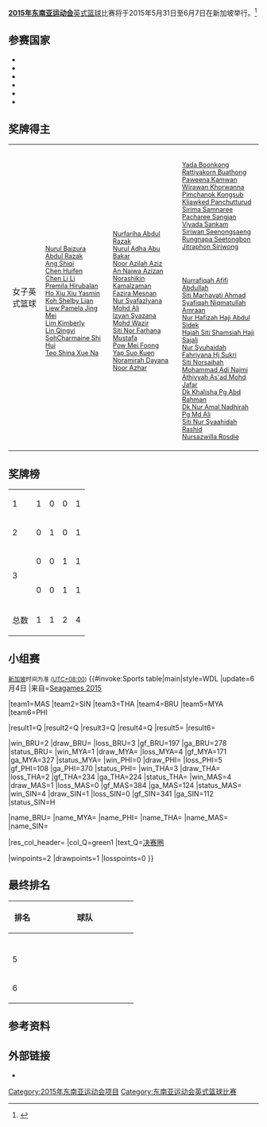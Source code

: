'''[[2015年东南亚运动会|2015年东南亚运动会]]'''[[英式篮球|英式篮球]]比赛将于2015年5月31日至6月7日在新加坡举行。<ref>{{cite web |title=2015年东南亚运动会英式篮球比赛 |url=https://www.seagames2015.com/the-games/sports/netball |website=seagames2015.com |deadurl=yes |archiveurl=https://web.archive.org/web/20150411155457/https://www.seagames2015.com/the-games/sports/netball |archivedate=2015-04-11 |accessdate=2015-07-12 }}</ref>

==参赛国家==
* {{flagIOC2|BRU|2015年东南亚运动会|12}}
* {{flagIOC2|MAS|2015年东南亚运动会|12}}
* {{flagIOC2|MYA|2015年东南亚运动会|10}}
* {{flagIOC2|PHI|2015年东南亚运动会|10}}
* {{flagIOC2|SIN|2015年东南亚运动会|12}}
* {{flagIOC2|THA|2015年东南亚运动会|12}}

==奖牌得主==
{|{{MedalistTable|type=项目}}
|-
|rowspan=2|女子英式篮球
|rowspan=2|{{flagIOC2team|SIN|2015年东南亚运动会}}<span style="font-size:80%"><br/>[[Nurul_Baizura_Abdul_Razak|Nurul Baizura Abdul Razak]]<br/>[[Ang_Shiqi|Ang Shiqi]]<br/>[[Chen_Huifen|Chen Huifen]]<br/>[[Chen_Li_Li|Chen Li Li]]<br/>[[Premila_Hirubalan|Premila Hirubalan]]<br/>[[Ho_Xiu_Xiu_Yasmin|Ho Xiu Xiu Yasmin]]<br/>[[Koh_Shelby_Lian|Koh Shelby Lian]]<br/>[[Liew_Pamela_Jing_Mei|Liew Pamela Jing Mei]]<br/>[[Lim_Kimberly|Lim Kimberly]]<br/>[[Lin_Qingyi|Lin Qingyi]]<br/>[[SohCharmaine_Shi_Hui|SohCharmaine Shi Hui]]<br/>[[Teo_Shina_Xue_Na|Teo Shina Xue Na]]</span>
|rowspan=2|{{flagIOC2team|MAS|2015年东南亚运动会}}<span style="font-size:80%"><br/>[[Nurfariha_Abdul_Razak|Nurfariha Abdul Razak]]<br/>[[Nurul_Adha_Abu_Bakar|Nurul Adha Abu Bakar]]<br/>[[Noor_Azilah_Aziz|Noor Azilah Aziz]]<br/>[[An_Najwa_Azizan|An Najwa Azizan]]<br/>[[Norashikin_Kamalzaman|Norashikin Kamalzaman]]<br/>[[Fazira_Mesnan|Fazira Mesnan]]<br/>[[Nur_Syafazlyana_Mohd_Ali|Nur Syafazlyana Mohd Ali]]<br/>[[Izyan_Syazana_Mohd_Wazir|Izyan Syazana Mohd Wazir]]<br/>[[Siti_Nor_Farhana_Mustafa|Siti Nor Farhana Mustafa]]<br/>[[Pow_Mei_Foong|Pow Mei Foong]]<br/>[[Yap_Suo_Kuen|Yap Suo Kuen]]<br/>[[Noramirah_Dayana_Noor_Azhar|Noramirah Dayana Noor Azhar]]</span>
|{{flagIOC2team|THA|2015年东南亚运动会}}<span style="font-size:80%"><br/>[[Yada_Boonkong|Yada Boonkong]]<br/>[[Rattiyakorn_Buathong|Rattiyakorn Buathong]]<br/>[[Paweena_Kamwan|Paweena Kamwan]]<br/>[[Wirawan_Khorwanna|Wirawan Khorwanna]]<br/>[[Pimchanok_Kongsub|Pimchanok Kongsub]]<br/>[[Kliawked_Panchutturud|Kliawked Panchutturud]]<br/>[[Sirima_Samnaree|Sirima Samnaree]]<br/>[[Pacharee_Sangjan|Pacharee Sangjan]]<br/>[[Viyada_Sankam|Viyada Sankam]]<br/>[[Siriwan_Seenongsaeng|Siriwan Seenongsaeng]]<br/>[[Rungnapa_Seetongbon|Rungnapa Seetongbon]]<br/>[[Jitraphon_Siriwong|Jitraphon Siriwong]]</span>
|-
|{{flagIOC2team|BRU|2015年东南亚运动会}}<span style="font-size:80%"><br/>[[Nurrafiqah_Afifi_Abdullah|Nurrafiqah Afifi Abdullah]]<br/>[[Siti_Marhayati_Ahmad|Siti Marhayati Ahmad]]<br/>[[Syafiqah_Niqmatullah_Amraan|Syafiqah Niqmatullah Amraan]]<br/>[[Nur_Hafizah_Haji_Abdul_Sidek|Nur Hafizah Haji Abdul Sidek]]<br/>[[Hajah_Siti_Shamsiah_Haji_Sajali|Hajah Siti Shamsiah Haji Sajali]]<br/>[[Nur_Syuhaidah_Fahriyana_Hj_Sukri|Nur Syuhaidah Fahriyana Hj Sukri]]<br/>[[Siti_Norsaihah_Mohammad_Adi_Najmi|Siti Norsaihah Mohammad Adi Najmi]]<br/>[[Athiyyah_As'ad_Mohd_Jafar|Athiyyah As'ad Mohd Jafar]]<br/>[[Dk_Khalisha_Pg_Abd_Rahman|Dk Khalisha Pg Abd Rahman]]<br/>[[Dk_Nur_Amal_Nadhirah_Pg_Md_Ali|Dk Nur Amal Nadhirah Pg Md Ali]]<br/>[[Siti_Nur_Syaahidah_Rashid|Siti Nur Syaahidah Rashid]]<br/>[[Nursazwilla_Rosdie|Nursazwilla Rosdie]]</span>
|}

==奖牌榜==
{{legend|#ccccff|东道主|border=solid 1px #AAAAAA}}
{| {{RankedMedalTable|nation-width=200px}}
|-style="background:#ccccff;"
|1||align=left|{{flagIOC2team|SIN|2015年东南亚运动会}}  || 1 || 0 || 0 || 1
|-
|2||align=left|{{flagIOC2team|MAS|2015年东南亚运动会}}  || 0 || 1 || 0 || 1
|-
|rowspan=2|3||align=left|{{flagIOC2team|BRU|2015年东南亚运动会}}  || 0 || 0 || 1 || 1
|-
|align=left|{{flagIOC2team|THA|2015年东南亚运动会}}  || 0 || 0 || 1 || 1
|-
!colspan=2| 总数 || 1 || 1 || 2 || 4
|}

==小组赛==
<small>[[新加坡|新加坡]]时间为准 ([[UTC+08:00|UTC+08:00]])</small>
{{#invoke:Sports table|main|style=WDL
|update=6月4日 |来自=[https://web.archive.org/web/20150509105014/https://www.seagames2015.com/ Seagames 2015]

|team1=MAS |team2=SIN |team3=THA |team4=BRU |team5=MYA |team6=PHI

|result1=Q |result2=Q |result3=Q |result4=Q |result5= |result6=

|win_BRU=2 |draw_BRU= |loss_BRU=3 |gf_BRU=197 |ga_BRU=278 |status_BRU=
|win_MYA=1 |draw_MYA= |loss_MYA=4 |gf_MYA=171 |ga_MYA=327 |status_MYA=
|win_PHI=0 |draw_PHI= |loss_PHI=5 |gf_PHI=108 |ga_PHI=370 |status_PHI=
|win_THA=3 |draw_THA= |loss_THA=2 |gf_THA=234 |ga_THA=224 |status_THA=
|win_MAS=4 |draw_MAS=1 |loss_MAS=0 |gf_MAS=384 |ga_MAS=124 |status_MAS=
|win_SIN=4 |draw_SIN=1 |loss_SIN=0 |gf_SIN=341 |ga_SIN=112 |status_SIN=H

|name_BRU={{nb|BRU}}
|name_MYA={{nb|MYA}}
|name_PHI={{nb|PHI}}
|name_THA={{nb|THA}}
|name_MAS={{nb|MAS}}
|name_SIN={{nb|SIN}}

|res_col_header=
|col_Q=green1 |text_Q=[[#Final_round|决赛圈]]

|winpoints=2
|drawpoints=1
|losspoints=0
}}

==最终排名==
{{col-begin}}
{{col-2}}
{| class="wikitable" style="text-align:center;"
!width=40|排名
!width=180|球队
|-
|{{Gold1}}
|align=left|{{nb|SIN}}
|-
|{{Silver2}}
|align=left|{{nb|MAS}}
|- 
|rowspan=2|{{Bronze3}}
|align=left|{{nb|BRU}}
|- 
|align=left|{{nb|THA}}
|- 
|5
|align=left|{{nb|MYA}}
|- 
|6
|align=left|{{nb|PHI}}
|}


==参考资料==
{{reflist}}

==外部链接==
*{{官方网站|https://www.seagames2015.com/the-games/competition-schedule}}

{{2015年东南亚运动会项目}}
{{DEFAULTSORT:2015年东南亚运动会英式篮球}}
[[Category:2015年东南亚运动会项目|Category:2015年东南亚运动会项目]]
[[Category:东南亚运动会英式篮球比赛|Category:东南亚运动会英式篮球比赛]]